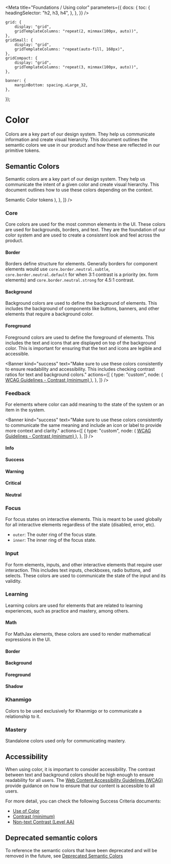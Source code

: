 


<Meta
    title="Foundations / Using color"
    parameters={{
        docs: {
            toc: {
                headingSelector: "h2, h3, h4",
            },
        },
    }}
/>

    grid: {
        display: "grid",
        gridTemplateColumns: "repeat(2, minmax(100px, auto))",
    },
    gridSmall: {
        display: "grid",
        gridTemplateColumns: "repeat(auto-fill, 160px)",
    },
    gridCompact: {
        display: "grid",
        gridTemplateColumns: "repeat(3, minmax(100px, auto))",
    },

    banner: {
        marginBottom: spacing.xLarge_32,
    },

});

# Color

Colors are a key part of our design system. They help us communicate information
and create visual hierarchy. This document outlines the semantic colors we use
in our product and how these are reflected in our primitive tokens.

## Semantic Colors

Semantic colors are a key part of our design system. They help us communicate
the intent of a given color and create visual hierarchy. This document outlines
how to use these colors depending on the context.

<View style={styles.banner}>
    <Banner
        kind="info"
        text="This is the recommended approach. To use these colors in your project, check out the corresponding tokens page."
        actions={[
            {
                type: "custom",
                // NOTE: This is a hack to bypass a Storybook bug where the
                // link doesn't work correctly with iframes.
                node: (
                    <a
                        href="/?path=/docs/packages-tokens-semantic-color--docs"
                        target="_blank"
                    >
                        Semantic Color tokens
                    </a>
                ),
            },
        ]}
    />
</View>

### Core

Core colors are used for the most common elements in the UI. These colors are
used for backgrounds, borders, and text. They are the foundation of our color
system and are used to create a consistent look and feel across the product.

#### Border

Borders define structure for elements. Generally borders for component elements
would use `core.border.neutral.subtle`, `core.border.neutral.default` for when
3:1 contrast is a priority (ex. form elements) and `core.border.neutral.strong`
for 4.5:1 contrast.

<Canvas of={SemanticColorGroups.CoreBorder} layout="fullscreen" />

#### Background

Background colors are used to define the background of elements. This includes
the background of components like buttons, banners, and other elements that
require a background color.

<Canvas of={SemanticColorGroups.CoreBackground} layout="fullscreen" />

#### Foreground

Foreground colors are used to define the foreground of elements. This includes
the text and icons that are displayed on top of the background color. This is
important for ensuring that the text and icons are legible and accessible.

<Banner
    kind="success"
    text="Make sure to use these colors consistently to ensure readability and accessibility. This includes checking contrast ratios for text and background colors."
    actions={[
        {
            type: "custom",
            node: (
                <a
                    href="https://www.w3.org/WAI/WCAG22/Understanding/contrast-minimum.html"
                    target="_blank"
                >
                    WCAG Guidelines - Contrast (minimum)
                </a>
            ),
        },
    ]}
/>

<Canvas of={SemanticColorGroups.CoreForeground} layout="fullscreen" />

### Feedback

For elements where color can add meaning to the state of the system or an item
in the system.

<Banner
    kind="success"
    text="Make sure to use these colors consistently to communicate the same meaning
and include an icon or label to provide more context and clarity."
    actions={[
        {
            type: "custom",
            node: (
                <a
                    href="https://www.w3.org/WAI/WCAG22/Understanding/use-of-color.html"
                    target="_blank"
                >
                    WCAG Guidelines - Contrast (minimum)
                </a>
            ),
        },
    ]}
/>


#### Info

<Canvas of={SemanticColorGroups.FeedbackInfo} layout="fullscreen" />

#### Success

<Canvas of={SemanticColorGroups.FeedbackSuccess} layout="fullscreen" />

#### Warning

<Canvas of={SemanticColorGroups.FeedbackWarning} layout="fullscreen" />

#### Critical

<Canvas of={SemanticColorGroups.FeedbackCritical} layout="fullscreen" />

#### Neutral

<Canvas of={SemanticColorGroups.FeedbackNeutral} layout="fullscreen" />

### Focus

For focus states on interactive elements. This is meant to be used globally for
all interactive elements regardless of the state (disabled, error, etc).

- `outer`: The outer ring of the focus state.
- `inner`: The inner ring of the focus state.

<Canvas of={SemanticColorGroups.Focus} layout="fullscreen" />

### Input

For form elements, inputs, and other interactive elements that require user
interaction. This includes text inputs, checkboxes, radio buttons, and
selects. These colors are used to communicate the state of the input and its
validity.

<Canvas of={SemanticColorGroups.Input} layout="fullscreen" />

### Learning

Learning colors are used for elements that are related to learning experiences,
such as practice and mastery, among others.

#### Math

For MathJax elements, these colors are used to render mathematical expressions
in the UI.

<Canvas of={SemanticColorGroups.LearningMath} layout="fullscreen" />

#### Border

<Canvas of={SemanticColorGroups.LearningBorder} layout="fullscreen" />

#### Background

<Canvas of={SemanticColorGroups.LearningBackground} layout="fullscreen" />


#### Foreground

<Canvas of={SemanticColorGroups.LearningForeground} layout="fullscreen" />

#### Shadow

<Canvas of={SemanticColorGroups.LearningShadow} layout="fullscreen" />

### Khanmigo

Colors to be used exclusively for Khanmigo or to communicate a relationship to
it.

<Canvas of={SemanticColorGroups.Khanmigo} layout="fullscreen" />

### Mastery

Standalone colors used only for communicating mastery.

<Canvas of={SemanticColorGroups.Mastery} layout="fullscreen" />

## Accessibility

When using color, it is important to consider accessibility. The contrast
between text and background colors should be high enough to ensure readability
for all users. The <a
href="https://www.w3.org/WAI/WCAG22/Understanding/distinguishable">Web Content
Accessibility Guidelines (WCAG)</a> provide guidance on how to ensure that our
content is accessible to all users.

For more detail, you can check the following Success Criteria documents:

- <a href="https://www.w3.org/WAI/WCAG22/Understanding/use-of-color">
      Use of Color
  </a>
- <a href="https://www.w3.org/WAI/WCAG22/Understanding/contrast-minimum">
      Contrast (minimum)
  </a>
- <a href="https://www.w3.org/WAI/WCAG22/Understanding/non-text-contrast">
      Non-text Contrast (Level AA)
  </a>

## Deprecated semantic colors

To reference the semantic colors that have been deprecated and will be removed
in the future, see <a href="./?path=/docs/packages-tokens-deprecated-deprecated-semantic-colors--docs">Deprecated Semantic Colors</a>
